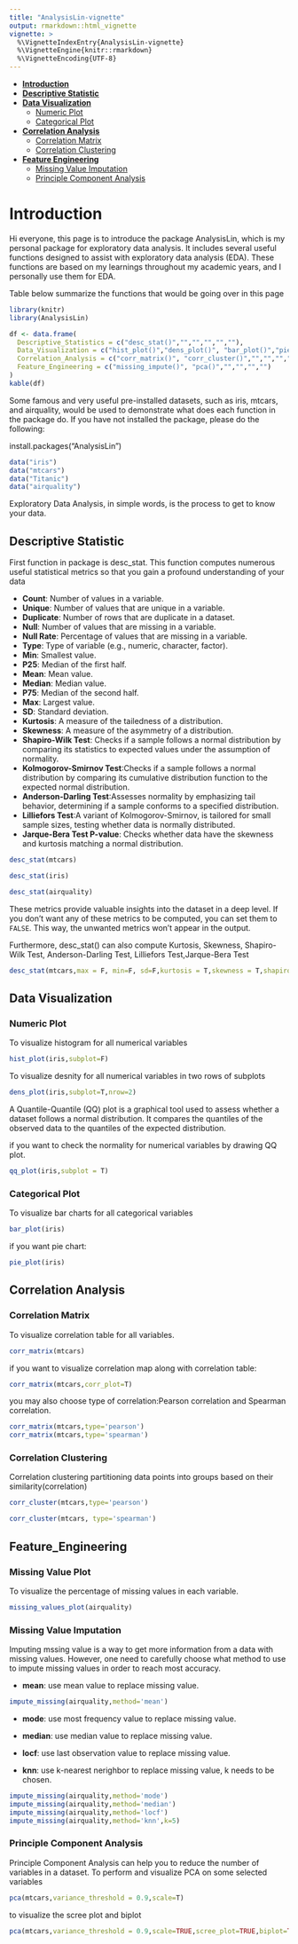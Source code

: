 ```yaml
---
title: "AnalysisLin-vignette"
output: rmarkdown::html_vignette
vignette: >
  %\VignetteIndexEntry{AnalysisLin-vignette}
  %\VignetteEngine{knitr::rmarkdown}
  %\VignetteEncoding{UTF-8}
---
```

- [**Introduction**](#introduction)
- [**Descriptive Statistic**](#descriptive-statistic)
- [**Data Visualization**](#data-visualization)
  - [Numeric Plot](#numeric-plot) 
  - [Categorical Plot](#categorical-plot) 
- [**Correlation Analysis**](#correlation-analysis)
  - [Correlation Matrix](#correlation-matrix) 
  - [Correlation Clustering](#correlation-clustering) 
- [**Feature Engineering**](#feature-engineering)
  - [Missing Value Imputation](#missing-value-imputation) 
  - [Principle Component Analysis](#principle-component-analysis)
  
# Introduction
Hi everyone, this page is to introduce the package AnalysisLin, which is my personal package for exploratory data analysis. It includes several useful functions designed to assist with exploratory data analysis (EDA). These functions are based on my learnings throughout my academic years, and I personally use them for EDA.

Table below summarize the functions that would be going over in this page
```r
library(knitr)
library(AnalysisLin)
```


```r
df <- data.frame(
  Descriptive_Statistics = c("desc_stat()","","","","",""),
  Data_Visualization = c("hist_plot()","dens_plot()", "bar_plot()","pie_plot()","qq_plot()","missing_value_plot()"),
  Correlation_Analysis = c("corr_matrix()", "corr_cluster()","","","",""),
  Feature_Engineering = c("missing_impute()", "pca()","","","","")
)
kable(df)
```
Some famous and very useful pre-installed datasets, such as iris, mtcars, and airquality, would be used to demonstrate what does each function in the package do. If you have not installed the package, please do the following:

install.packages("AnalysisLin")


```r
data("iris")
data("mtcars")
data("Titanic")
data("airquality")
```



Exploratory Data Analysis, in simple words, is the process to get to know your data. 

## Descriptive Statistic
First function in package is desc_stat. This function computes numerous useful statistical metrics so that you gain a profound understanding of your data

- **Count**: Number of values in a variable.
- **Unique**: Number of values that are unique in a variable.
- **Duplicate**: Number of rows that are duplicate in a dataset.
- **Null**: Number of values that are missing in a variable.
- **Null Rate**: Percentage of values that are missing in a variable.
- **Type**: Type of variable (e.g., numeric, character, factor).
- **Min**: Smallest value.
- **P25**: Median of the first half.
- **Mean**: Mean value.
- **Median**: Median value.
- **P75**: Median of the second half.
- **Max**: Largest value.
- **SD**: Standard deviation.
- **Kurtosis**: A measure of the tailedness of a distribution.
- **Skewness**: A measure of the asymmetry of a distribution.
- **Shapiro-Wilk Test**: Checks if a sample follows a normal distribution by comparing its statistics to expected values under the assumption of normality.
- **Kolmogorov-Smirnov Test**:Checks if a sample follows a normal distribution by comparing its cumulative distribution function to the expected normal distribution.
- **Anderson-Darling Test**:Assesses normality by emphasizing tail behavior, determining if a sample conforms to a specified distribution.
- **Lilliefors Test**:A variant of Kolmogorov-Smirnov, is tailored for small sample sizes, testing whether data is normally distributed.
- **Jarque-Bera Test P-value**: Checks whether data have the skewness and kurtosis matching a normal distribution.

```r
desc_stat(mtcars)
```

```r
desc_stat(iris)
```

```r
desc_stat(airquality)
```



These metrics provide valuable insights into the dataset in a deep level. If you don't want any of these metrics to be computed, you can set them to `FALSE`. This way, the unwanted metrics won't appear in the output.

Furthermore, desc_stat() can also compute Kurtosis, Skewness, Shapiro-Wilk Test, Anderson-Darling Test, Lilliefors Test,Jarque-Bera Test
```r
desc_stat(mtcars,max = F, min=F, sd=F,kurtosis = T,skewness = T,shapiro = T,anderson = T,lilliefors = T, jarque = T)
```
## Data Visualization
### Numeric Plot 
To visualize histogram for all numerical variables
```r
hist_plot(iris,subplot=F)
```
To visualize desnity for all numerical variables in two rows of subplots
```r
dens_plot(iris,subplot=T,nrow=2)
```

A Quantile-Quantile (QQ) plot is a graphical tool used to assess whether a dataset follows a normal distribution. It compares the quantiles of the observed data to the quantiles of the expected distribution.

if you want to check the normality for numerical variables by drawing QQ plot.
```r
qq_plot(iris,subplot = T)
```

### Categorical Plot 
To visualize bar charts for all categorical variables
```r
bar_plot(iris)
```

if you want pie chart:
```r
pie_plot(iris)
```


## Correlation Analysis
### Correlation Matrix
To visualize correlation table for all variables.
```r
corr_matrix(mtcars)
```

if you want to visualize correlation map along with correlation table:
```r
corr_matrix(mtcars,corr_plot=T)
```
you may also choose type of correlation:Pearson correlation and Spearman correlation.
```r
corr_matrix(mtcars,type='pearson')
corr_matrix(mtcars,type='spearman')
```

### Correlation Clustering
Correlation clustering partitioning data points into groups based on their similarity(correlation)
```r
corr_cluster(mtcars,type='pearson')
```

```r
corr_cluster(mtcars, type='spearman')
```


## Feature_Engineering
### Missing Value Plot
To visualize the percentage of missing values in each variable.

```r
missing_values_plot(airquality)
```




### Missing Value Imputation
Imputing mssing value is a way to get more information from a data with missing values. However, one need to carefully choose what method to use to impute missing values in order to reach most accuracy.

- **mean**: use mean value to replace missing value.  

```r
impute_missing(airquality,method='mean')
```

- **mode**: use most frequency value to replace missing value.  

- **median**: use median value to replace missing value.  

- **locf**: use last observation value to replace missing value.  

- **knn**: use k-nearest nerighbor to replace missing value, k needs to be chosen.   
```r
impute_missing(airquality,method='mode')
impute_missing(airquality,method='median')
impute_missing(airquality,method='locf')
impute_missing(airquality,method='knn',k=5)
```

### Principle Component Analysis
Principle Component Analysis can help you to reduce the number of variables in a dataset.
To perform and visualize PCA on some selected variables
```r
pca(mtcars,variance_threshold = 0.9,scale=T)
```
to visualize the scree plot and biplot 
```r
pca(mtcars,variance_threshold = 0.9,scale=TRUE,scree_plot=TRUE,biplot=TRUE)
```

